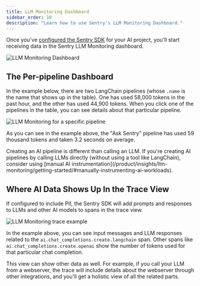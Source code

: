 ```yaml
---
title: LLM Monitoring Dashboard
sidebar_order: 10
description: "Learn how to use Sentry's LLM Monitoring Dashboard."
---
```


<Include name="feature-limited-on-team-retention.mdx" />


Once you've [configured the Sentry SDK](/product/insights/llm-monitoring/getting-started/) for your AI project, you'll start
receiving data in the Sentry LLM Monitoring dashboard.

![LLM Monitoring Dashboard](../img/pipelines-view.png)


## The Per-pipeline Dashboard
In the example below, there are two LangChain pipelines (whose `.name` is the name that shows up in the table).
One has used 58,000 tokens in the past hour, and the other has used 44,900 tokens. When you click one of the pipelines in the table, you can see details about that particular pipeline.

![LLM Monitoring for a specific pipeline](../img/details-view.png)

As you can see in the example above, the "Ask Sentry" pipeline has used 59 thousand tokens and taken 3.2 seconds on average.

<Note>
Creating an AI pipeline is different than calling an LLM. If you're creating AI pipelines by calling LLMs directly (without using a tool like LangChain), consider using [manual AI instrumentation](/product/insights/llm-monitoring/getting-started/#manually-instrumenting-ai-workloads).
</Note>

## Where AI Data Shows Up In the Trace View

If configured to include PII, the Sentry SDK will add prompts and responses to LLMs and other AI models to spans in the trace view.

![LLM Monitoring trace example](../img/trace-view.png)

In the example above, you can see input messages and LLM responses related to the `ai.chat_completions.create.langchain` span. Other spans like `ai.chat_completions.create.openai` show the number of tokens used for that particular chat completion.

This view can show other data as well. For example, if you call your LLM from a webserver, the trace will include details about the webserver through other integrations, and you'll get a holistic view of all the related parts.
